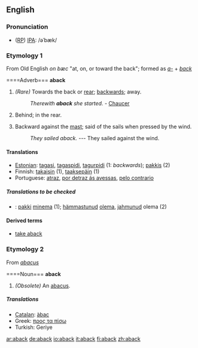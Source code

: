 ==English==

===Pronunciation===
* ([[RP]]) [[IPA]]: /əˈbæk/

===Etymology 1===
From Old English ''on bæc'' "at, on, or toward the back"; formed as ''[[a-]]'' + ''[[back]]''

====Adverb===
'''aback'''

# ''(Rare)'' Towards the back or [[rear]]; [[backwards]]; away.
#:''Therewith '''aback''' she started.'' - [[Chaucer]]
# Behind; in the rear.
# {{nautical}} Backward against the [[mast]]; said of the sails when pressed by the wind.
#:''They sailed aback.'' --- They sailed against the wind.

====Translations====
*[[Estonian]]: [[tagasi]], [[tagaspidi]], [[tagurpidi]] (1: ''backwards''); [[pakkis]] (2)
*Finnish: [[takaisin]] (1), [[taaksepäin]] (1)
*Portuguese: [[atraz]], [[por detraz ás avessas]], [[pelo contrario]]

=====Translations to be checked=====
{{checktrans}}
*{{ttbc|Estonian|[[Estonian]]}}: [[pakki]] [[minema]] (1); [[hämmastunud]] [[olema]], [[jahmunud]] olema (2)

====Derived terms====
*[[take aback]]

===Etymology 2===
From ''[[abacus]]''

====Noun===
'''aback'''

#''(Obsolete)'' An [[abacus]].

=====Translations=====
*[[Catalan]]: [[àbac]]
*Greek: [[προς τα πίσω]]
*Turkish: Geriye

[[ar:aback]]
[[de:aback]]
[[io:aback]]
[[it:aback]]
[[fi:aback]]
[[zh:aback]]